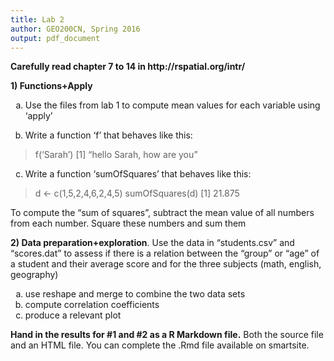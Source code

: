 ```yaml
---
title: Lab 2
author: GEO200CN, Spring 2016
output: pdf_document
---
```


__Carefully read chapter 7 to 14 in http://rspatial.org/intr/ __


__1) Functions+Apply__

a) Use the files from lab 1 to compute mean values for each variable using 'apply'

b) Write a function 'f' that behaves like this:

  > f('Sarah')
  [1] "hello Sarah, how are you"

c) Write a function 'sumOfSquares' that behaves like this:

  > d <- c(1,5,2,4,6,2,4,5)
  > sumOfSquares(d)
  [1] 21.875

To compute the "sum of squares", subtract the mean value of all numbers from each number. Square these numbers and sum them


__2) Data preparation+exploration__. Use the data in "students.csv" and "scores.dat" to assess if there is a relation between the "group" or "age" of a student and their average score and for the three subjects (math, english, geography)

a) use reshape and merge to combine the two data sets
b) compute correlation coefficients
c) produce a relevant plot


__Hand in the results for #1 and #2 as a R Markdown file.__ Both the source file and an HTML file. You can complete the .Rmd file available on smartsite.
 

